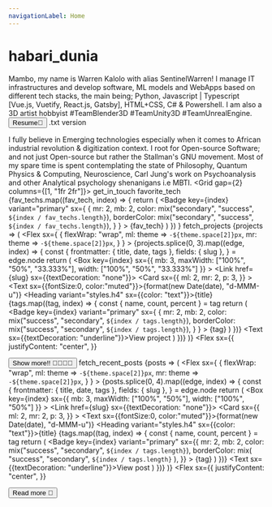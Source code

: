 ```yaml
---
navigationLabel: Home
---
```




# habari_dunia
<Message variant="success" mb={2}>
  <Text variant="styles.h4">Mambo, my name is Warren Kalolo with alias SentinelWarren!</Text>
  I manage IT infrastructures and develop software, ML models and WebApps based on different tech stacks, the main being; Python, Javascript | Typescript [Vue.js, Vuetify, React.js, Gatsby], HTML+CSS, C# & Powershell. I am also a 3D artist hobbyist #TeamBlender3D #TeamUnity3D #TeamUnrealEngine.
  <Divider/>
  <Button as="a" mr={2} href="documents/WarrenKalolo.pdf" variant="primary" role="button">Resume📄</Button>
  <Link href="documents/WarrenKalolo.txt" role="button">.txt version</Link>
</Message>

<Message variant="success" mb={2}>I fully believe in Emerging technologies especially when it comes to African industrial revolution & digitization context. I root for Open-source Software; and not just Open-source but rather the Stallman's GNU movement. Most of my spare time is spent contemplating the state of Philosophy, Quantum Physics & Computing, Neuroscience, Carl Jung's work on Psychoanalysis and other Analytical psychology shenanigans i.e MBTI.</Message>
<Divider/>
<Grid gap={2} columns={[1, "1fr 2fr"]}>
  <Box>
    <Heading variant="styles.h2">get_in_touch</Heading>
    <Socials/>
  </Box>
  <Box>
    <Heading variant="styles.h2">favorite_tech</Heading>
    {fav_techs.map((fav_tech, index) => {
        return (
          <Badge
            key={index}
            variant="primary"
            sx={ { mr: 2, mb: 2, color: mix("secondary", "success", `${index / fav_techs.length}`), borderColor: mix("secondary", "success", `${index / fav_techs.length}`), } }
          >
            {fav_tech}
          </Badge>
        )
      })
    }
  </Box>
</Grid>
<Divider/>
<Heading variant="styles.h2">fetch_projects</Heading>
<SourceList filter="projects">
  {projects => (
    <Flex
      sx={ {
          flexWrap: "wrap",
          ml: theme => `-${theme.space[2]}px`,
          mr: theme => `-${theme.space[2]}px`,
      } }
    >
      {projects.splice(0, 3).map((edge, index) => {
        const {
          frontmatter: { title, date, tags },
          fields: { slug },
        } = edge.node
        return (
          <Box
            key={index}
            sx={{ mb: 3, maxWidth: ["100%", "50%", "33.333%"], width: ["100%", "50%", "33.333%"] }}
          >
            <Link href={slug} sx={{textDecoration: "none"}}>
              <Card
                sx={{
                  ml: 2, 
                  mr: 2,
                  p: 3,
                }}
              > 
                <Text sx={{fontSize:0, color:"muted"}}>{format(new Date(date), "d-MMM-u")}</Text>
                <Heading variant="styles.h4" sx={{color: "text"}}>{title}</Heading>
                {tags.map((tag, index) => {
                  const { name, count, percent } = tag
                  return (
                    <Badge
                      key={index}
                      variant="primary"
                      sx={ {
                           mr: 2,
                           mb: 2,
                           color: mix("success", "secondary", `${index / tags.length}`),
                           borderColor: mix("success", "secondary", `${index / tags.length}`),
                      } }
                    >
                      {tag}
                    </Badge>
                  )
                })}
                <Text sx={{textDecoration: "underline"}}>View project</Text>
              </Card>
            </Link>
          </Box>
        )
      })}
    </Flex>
  )}
</SourceList>
<Flex 
  sx={{
    justifyContent: "center",
  }}
>
  <Button as="a" mr={2} href="/projects" variant="primary" >Show more!! 👨‍💻👩‍💻</Button>
</Flex>
<Divider/>
<Heading variant="styles.h2">fetch_recent_posts</Heading>
<SourceList filter="posts">
  {posts => (
    <Flex
      sx={ {
          flexWrap: "wrap",
          ml: theme => `-${theme.space[2]}px`,
          mr: theme => `-${theme.space[2]}px`,
      } }
    >
      {posts.splice(0, 4).map((edge, index) => {
        const {
          frontmatter: { title, date, tags },
          fields: { slug },
        } = edge.node
        return (
          <Box
            key={index}
            sx={{ mb: 3, maxWidth: ["100%", "50%"], width: ["100%", "50%"] }}
          >
            <Link href={slug} sx={{textDecoration: "none"}}>
              <Card
                sx={{
                  ml: 2, 
                  mr: 2,
                  p: 3,
                }}
              > 
                <Text sx={{fontSize:0, color:"muted"}}>{format(new Date(date), "d-MMM-u")}</Text>
                <Heading variant="styles.h4" sx={{color: "text"}}>{title}</Heading>
                {tags.map((tag, index) => {
                  const { name, count, percent } = tag
                  return (
                    <Badge
                      key={index}
                      variant="primary"
                      sx={{
                        mr: 2,
                        mb: 2,
                        color: mix("success", "secondary", `${index / tags.length}`),
                        borderColor: mix(
                          "success",
                          "secondary",
                          `${index / tags.length}`
                        ),
                      }}
                    >
                      {tag}
                    </Badge>
                  )
                })}
                <Text sx={{textDecoration: "underline"}}>View post</Text>
              </Card>
            </Link>
          </Box>
        )
      })}
    </Flex>
  )}
</SourceList>
<Flex 
  sx={{
    justifyContent: "center",
  }}
>
  <Button as="a" mr={2} href="/posts" variant="primary">Read more 📑</Button>
</Flex>
<Divider/>
<Footer/>
